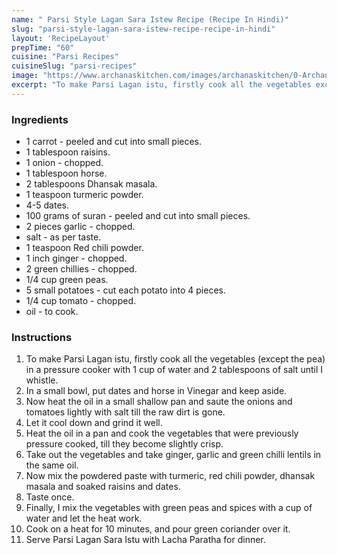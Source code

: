 ---
name: " Parsi Style Lagan Sara Istew Recipe (Recipe In Hindi)"
slug: "parsi-style-lagan-sara-istew-recipe-recipe-in-hindi"
layout: 'RecipeLayout'
prepTime: "60"
cuisine: "Parsi Recipes"
cuisineSlug: "parsi-recipes"
image: "https://www.archanaskitchen.com/images/archanaskitchen/0-Archanas-Kitchen-Recipes/2016/oct-24/Parsi_Style_Lagan_Sara_Stew_Recipe_Mixed_Vegetable_Sabzi-1.jpg"
excerpt: "To make Parsi Lagan istu, firstly cook all the vegetables except the pea in a pressure cooker with 1 cup of water and 2 tablespoons of salt until I whistle"
---

### Ingredients

- 1 carrot - peeled and cut into small pieces.
-  1 tablespoon raisins.
-  1 onion - chopped.
-  1 tablespoon horse.
-  2 tablespoons Dhansak masala.
-  1 teaspoon turmeric powder.
-  4-5 dates.
-  100 grams of suran - peeled and cut into small pieces.
-  2 pieces garlic - chopped.
-  salt - as per taste.
-  1 teaspoon Red chili powder.
-  1 inch ginger - chopped.
-  2 green chillies - chopped.
-  1/4 cup green peas.
-  5 small potatoes - cut each potato into 4 pieces.
-  1/4 cup tomato - chopped.
-  oil - to cook.

### Instructions

1. To make Parsi Lagan istu, firstly cook all the vegetables (except the pea) in a pressure cooker with 1 cup of water and 2 tablespoons of salt until I whistle.
1. In a small bowl, put dates and horse in Vinegar and keep aside.
1. Now heat the oil in a small shallow pan and saute the onions and tomatoes lightly with salt till the raw dirt is gone.
1. Let it cool down and grind it well.
1. Heat the oil in a pan and cook the vegetables that were previously pressure cooked, till they become slightly crisp.
1. Take out the vegetables and take ginger, garlic and green chilli lentils in the same oil.
1. Now mix the powdered paste with turmeric, red chili powder, dhansak masala and soaked raisins and dates.
1. Taste once.
1. Finally, I mix the vegetables with green peas and spices with a cup of water and let the heat work.
1. Cook on a heat for 10 minutes, and pour green coriander over it.
1. Serve Parsi Lagan Sara Istu with Lacha Paratha for dinner.
